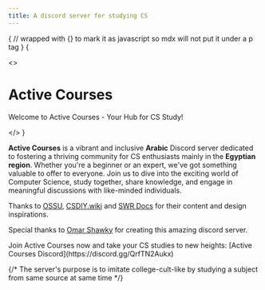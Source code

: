 ```yaml
---
title: A discord server for studying CS
---
```



{
// wrapped with {} to mark it as javascript so mdx will not put it under a p tag
}
{

<>
	<h1 className="text-4xl tracking-tighter text-center font-extrabold md:text-5xl mt-8 pb-6">Active Courses</h1>
	<p className="text-center text-lg mb-2 text-gray-600 md:!text-2xl">Welcome to Active Courses - Your Hub for CS Study!</p>
</>
}

**Active Courses** is a vibrant and inclusive **Arabic** Discord server dedicated to fostering a thriving community for CS enthusiasts mainly in the **Egyptian region**. Whether you're a beginner or an expert, we've got something valuable to offer to everyone. Join us to dive into the exciting world of Computer Science, study together, share knowledge, and engage in meaningful discussions with like-minded individuals.

Thanks to [OSSU](https://github.com/ossu/computer-science), [CSDIY.wiki](https://csdiy.wiki/en/) and [SWR Docs](https://swr.vercel.app/) for their content and design inspirations.

Special thanks to [Omar Shawky](https://www.linkedin.com/in/omarshawky1/) for creating this amazing discord server.

<Callout type="info" emoji="💬">
	Join Active Courses now and take your CS studies to new heights: [Active Courses Discord](https://discord.gg/QrfTN2Aukx)
</Callout>

{/* The server's purpose is to imitate college-cult-like by studying a subject from same source at same time */}
